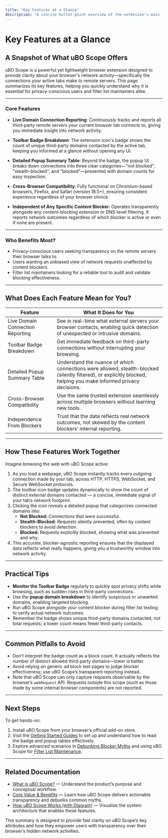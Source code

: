 ```yaml
---
title: "Key Features at a Glance"
description: "A concise bullet-point overview of the extension's main features: live domain connection reporting, badge breakdown, cross-browser compatibility, and independence from any specific blocker. Ideal for readers seeking a summary of what the extension offers."
---
```


# Key Features at a Glance

## A Snapshot of What uBO Scope Offers

uBO Scope is a powerful yet lightweight browser extension designed to provide clarity about your browser's network activity—specifically the connections your active tabs make to remote servers. This page summarizes its key features, helping you quickly understand why it is essential for privacy-conscious users and filter list maintainers alike.

---

### Core Features

- **Live Domain Connection Reporting**: Continuously tracks and reports all third-party remote servers your current browser tab connects to, giving you immediate insight into network activity.

- **Toolbar Badge Breakdown**: The extension icon's badge shows the count of unique third-party domains contacted by the active tab, keeping you informed at a glance without opening any UI.

- **Detailed Popup Summary Table**: Beyond the badge, the popup UI breaks down connections into three clear categories—"not blocked", "stealth-blocked", and "blocked"—presented with domain counts for easy inspection.

- **Cross-Browser Compatibility**: Fully functional on Chromium-based browsers, Firefox, and Safari (version 18.5+), ensuring consistent experience regardless of your browser choice.

- **Independent of Any Specific Content Blocker**: Operates transparently alongside any content-blocking extension or DNS-level filtering. It reports network outcomes regardless of which blocker is active or even if none are present.

---

### Who Benefits Most?

- Privacy-conscious users seeking transparency on the remote servers their browser talks to.
- Users wanting an unbiased view of network requests unaffected by content blockers.
- Filter list maintainers looking for a reliable tool to audit and validate blocking effectiveness.

---

## What Does Each Feature Mean for You?

| Feature                      | What It Does for You                                   |
|------------------------------|--------------------------------------------------------|
| Live Domain Connection Reporting | See in real-time what external servers your browser contacts, enabling quick detection of unexpected or intrusive domains. |
| Toolbar Badge Breakdown       | Get immediate feedback on third-party connections without interrupting your browsing. |
| Detailed Popup Summary Table  | Understand the nuance of which connections were allowed, stealth-blocked (silently filtered), or explicitly blocked, helping you make informed privacy decisions. |
| Cross-Browser Compatibility   | Use the same trusted extension seamlessly across multiple browsers without learning new tools. |
| Independence From Blockers    | Trust that the data reflects real network outcomes, not skewed by the content blockers’ internal reporting. |

---

## How These Features Work Together

Imagine browsing the web with uBO Scope active:

1. As you load a webpage, uBO Scope instantly tracks every outgoing connection made by your tab, across HTTP, HTTPS, WebSocket, and Secure WebSocket protocols.
2. The toolbar icon badge updates dynamically to show the count of distinct external domains contacted — a concise, immediate signal of your tab’s network footprint.
3. Clicking the icon reveals a detailed popup that categorizes connected domains into:
   - **Not Blocked:** Connections that were successful.
   - **Stealth-Blocked:** Requests silently prevented, often by content blockers to avoid detection.
   - **Blocked:** Requests explicitly blocked, showing what was prevented and why.
4. This accurate, blocker-agnostic reporting ensures that the displayed data reflects what really happens, giving you a trustworthy window into network activity.

---

## Practical Tips

- **Monitor the Toolbar Badge** regularly to quickly spot privacy shifts while browsing, such as sudden rises in third-party connections.
- Use the **popup domain breakdown** to identify suspicious or unwanted domains, enabling targeted blocking.
- Run uBO Scope alongside your content blocker during filter list testing to verify actual network outcomes.
- Remember the badge shows unique third-party domains contacted, not total requests; a lower count means fewer third-party contacts.

---

## Common Pitfalls to Avoid

- Don’t interpret the badge count as a block count. It actually reflects the number of distinct allowed third-party domains—lower is better.
- Avoid relying on generic ad block test pages to judge blocker effectiveness; use uBO Scope’s transparent reporting instead.
- Note that uBO Scope can only capture requests observable by the browser’s `webRequest` API. Requests outside this scope (such as those made by some internal browser components) are not reported.

---

## Next Steps

To get hands-on:

1. Install uBO Scope from your browser’s official add-on store.
2. Visit the [Getting Started Guides](/getting-started) to set up and understand how to read the badge and popup tables effectively.
3. Explore advanced scenarios in [Debunking Blocker Myths](/guides/advanced-usage/debunking-blocker-myths) and using uBO Scope for [Filter List Maintenance](/guides/advanced-usage/using-ubo-scope-for-list-maintainers).

---

## Related Documentation

- [What is uBO Scope?](../intro-product-value/product-introduction) — Understand the product’s purpose and conceptual workflow.
- [Core Value & Benefits](../intro-product-value/value-proposition) — Learn how uBO Scope delivers actionable transparency and debunks common myths.
- [How uBO Scope Works (with Diagram)](../concepts-architecture/system-architecture) — Visualize the system architecture that enables these features.


<Info>
This summary is designed to provide fast clarity on uBO Scope’s key attributes and how they empower users with transparency over their browser’s hidden network activities.
</Info>
